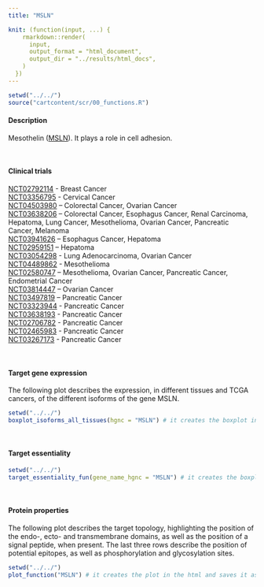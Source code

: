 ```yaml
---
title: "MSLN"

knit: (function(input, ...) {
    rmarkdown::render(
      input,
      output_format = "html_document",
      output_dir = "../results/html_docs",
    )
  })
---
```

<style>
img {
    max-width: 30cm;
}
</style>
```r
setwd("../../")
source("cartcontent/scr/00_functions.R")
```

<h4>Description</h4>
Mesothelin ([MSLN](https://www.uniprot.org/uniprot/Q13421)). It plays a role in cell adhesion. 

<br> 

<h4>Clinical trials</h4> 
[NCT02792114](https://clinicaltrials.gov/ct2/show/NCT02792114) - Breast Cancer <br>
[NCT03356795](https://clinicaltrials.gov/ct2/show/NCT03356795) - Cervical Cancer <br>
[NCT04503980](https://clinicaltrials.gov/ct2/show/NCT04503980) – Colorectal Cancer, Ovarian Cancer <br>
[NCT03638206](https://clinicaltrials.gov/ct2/show/NCT03638206) – Colorectal Cancer, Esophagus Cancer, Renal Carcinoma, Hepatoma, Lung Cancer, Mesothelioma, Ovarian Cancer, Pancreatic Cancer, Melanoma <br>
[NCT03941626](https://clinicaltrials.gov/ct2/show/NCT03941626) – Esophagus Cancer, Hepatoma <br>
[NCT02959151](https://clinicaltrials.gov/ct2/show/NCT02959151) – Hepatoma <br>
[NCT03054298](https://clinicaltrials.gov/ct2/show/NCT03054298) - Lung Adenocarcinoma, Ovarian Cancer <br>
[NCT04489862](https://clinicaltrials.gov/ct2/show/NCT04489862) - Mesothelioma <br>
[NCT02580747](https://clinicaltrials.gov/ct2/show/NCT02580747) – Mesothelioma, Ovarian Cancer, Pancreatic Cancer, Endometrial Cancer <br>
[NCT03814447](https://clinicaltrials.gov/ct2/show/NCT03814447) – Ovarian Cancer <br>
[NCT03497819](https://clinicaltrials.gov/ct2/show/NCT03497819) – Pancreatic Cancer <br>
[NCT03323944](https://clinicaltrials.gov/ct2/show/NCT03323944) - Pancreatic Cancer <br>
[NCT03638193](https://clinicaltrials.gov/ct2/show/NCT03638193) - Pancreatic Cancer <br>
[NCT02706782](https://clinicaltrials.gov/ct2/show/NCT02706782) - Pancreatic Cancer <br>
[NCT02465983](https://clinicaltrials.gov/ct2/show/NCT02465983) - Pancreatic Cancer <br>
[NCT03267173](https://clinicaltrials.gov/ct2/show/NCT03267173) - Pancreatic Cancer <br>

<br>

<h4>Target gene expression</h4>
The following plot describes the expression, in different tissues and TCGA cancers, of the different isoforms of the gene MSLN.
```r
setwd("../../")
boxplot_isoforms_all_tissues(hgnc = "MSLN") # it creates the boxplot in the html and saves it as .pdf in the plot/isoform_expression folder
```

<br>

<h4>Target essentiality</h4>
```r
setwd("../../")
target_essentiality_fun(gene_name_hgnc = "MSLN") # it creates the boxplot in the html and saves it as .pdf in the plot/target_essentiality folder
```

<br>

<h4>Protein properties</h4>
The following plot describes the target topology, highlighting the position of the endo-, ecto- and transmembrane domains, as well as the position of a signal peptide, when present. 
The last three rows describe the position of potential epitopes, as well as phosphorylation and glycosylation sites. 
```r
setwd("../../")
plot_function("MSLN") # it creates the plot in the html and saves it as .pdf in the plot/protein_properties folder
```